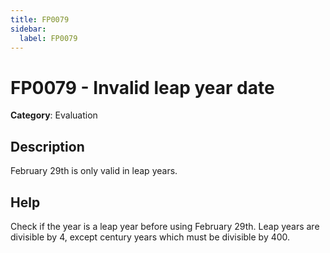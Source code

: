 ```yaml
---
title: FP0079
sidebar:
  label: FP0079
---
```


# FP0079 - Invalid leap year date

**Category**: Evaluation

## Description

February 29th is only valid in leap years.

## Help

Check if the year is a leap year before using February 29th. Leap years are divisible by 4, except century years which must be divisible by 400.
